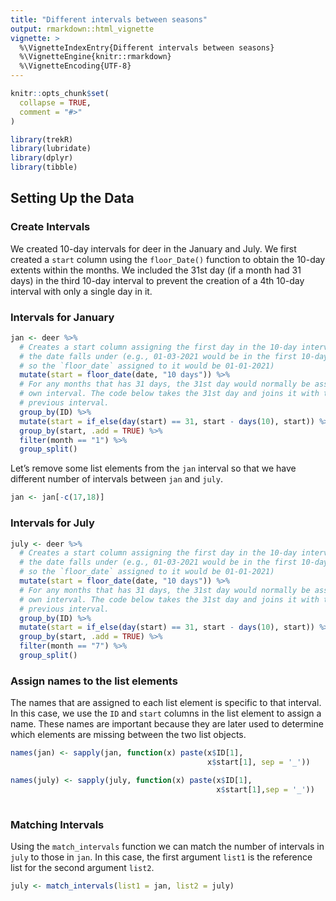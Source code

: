```yaml
---
title: "Different intervals between seasons"
output: rmarkdown::html_vignette
vignette: >
  %\VignetteIndexEntry{Different intervals between seasons}
  %\VignetteEngine{knitr::rmarkdown}
  %\VignetteEncoding{UTF-8}
---
```


```r
knitr::opts_chunk$set(
  collapse = TRUE,
  comment = "#>"
)

```

```r
library(trekR)
library(lubridate)
library(dplyr)
library(tibble)
```

## Setting Up the Data

### Create Intervals

We created 10-day intervals for deer in the January and July. We first created a `start` column using the `floor_Date()` function to obtain the 10-day extents within the months. We included the 31st day (if a month had 31 days) in the third 10-day interval to prevent the creation of a 4th 10-day interval with only a single day in it.

### Intervals for January

```r
jan <- deer %>%
  # Creates a start column assigning the first day in the 10-day interval in which
  # the date falls under (e.g., 01-03-2021 would be in the first 10-day interval
  # so the `floor_date` assigned to it would be 01-01-2021)
  mutate(start = floor_date(date, "10 days")) %>%
  # For any months that has 31 days, the 31st day would normally be assigned its 
  # own interval. The code below takes the 31st day and joins it with the 
  # previous interval. 
  group_by(ID) %>% 
  mutate(start = if_else(day(start) == 31, start - days(10), start)) %>% 
  group_by(start, .add = TRUE) %>%
  filter(month == "1") %>% 
  group_split()
```
Let's remove some list elements from the `jan` interval so that we have 
different number of intervals between `jan` and `july`. 
```r
jan <- jan[-c(17,18)]
```

### Intervals for July

```r
july <- deer %>%
  # Creates a start column assigning the first day in the 10-day interval in which
  # the date falls under (e.g., 01-03-2021 would be in the first 10-day interval
  # so the `floor_date` assigned to it would be 01-01-2021)
  mutate(start = floor_date(date, "10 days")) %>%
  # For any months that has 31 days, the 31st day would normally be assigned its 
  # own interval. The code below takes the 31st day and joins it with the 
  # previous interval. 
  group_by(ID) %>% 
  mutate(start = if_else(day(start) == 31, start - days(10), start)) %>% 
  group_by(start, .add = TRUE) %>%
  filter(month == "7") %>% 
  group_split()

```

### Assign names to the list elements
The names that are assigned to each list element is specific to that interval.
In this case, we use the `ID` and `start` columns in the list element to assign 
a name. These names are important because they are later used to determine which 
elements are missing between the two list objects.

```r
names(jan) <- sapply(jan, function(x) paste(x$ID[1],
                                            x$start[1], sep = '_'))

names(july) <- sapply(july, function(x) paste(x$ID[1],
                                              x$start[1],sep = '_'))
                                              
```

### Matching Intervals
Using the `match_intervals` function we can match the number of intervals in 
`july` to those in `jan`. In this case, the first argument `list1` is the 
reference list for the second argument `list2`. 
```r
july <- match_intervals(list1 = jan, list2 = july)

```
